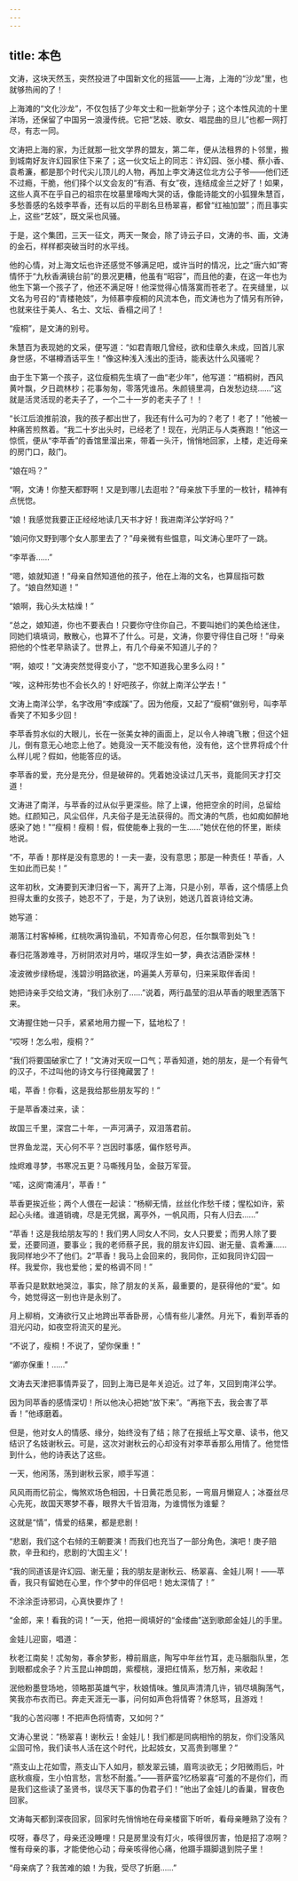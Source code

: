 ```yaml
---
---
---
```

title: 本色
---






文涛，这块天然玉，突然投进了中国新文化的摇篮——上海，上海的“沙龙”里，也就够热闹的了！

上海滩的“文化沙龙”，不仅包括了少年文士和一批新学分子；这个本性风流的十里洋场，还保留了中国另一浪漫传统。它把“艺妓、歌女、唱昆曲的旦儿”也都一网打尽，有志一同。

文涛把上海的家，为迁就那一批文学界的盟友，第二年，便从法租界的卜邻里，搬到城南好友许幻园家住下来了；这一伙文坛上的同志：许幻园、张小楼、蔡小香、袁希濂，都是那个时代尖儿顶儿的人物，再加上李文涛这位北方公子爷——他们还不过瘾，干脆，他们择个以文会友的“有酒、有女”夜，连结成金兰之好了！如果，这些人真不在乎自己的祖宗在坟墓里嚎啕大哭的话，像能诗能文的小狐狸朱慧百，多愁善感的名妓李苹香，还有以后的平剧名旦杨翠喜，都曾“红袖加盟”；而且事实上，这些“艺妓”，既文采也风骚。

于是，这个集团，三天一征文，两天一聚会，除了诗云子曰，文涛的书、画，文涛的金石，样样都突破当时的水平线。

他的心情，对上海文坛也许还感觉不够满足吧，或许当时的情况，比之“唐六如”寄情怀于“九秋香满镜台前”的景况更糟，他虽有“昭容”，而且他的妻，在这一年也为他生下第一个孩子了，他还不满足呀！他深觉得心情落寞而苍老了。在夹缝里，以文名为号召的“青楼艳妓”，为倾慕李瘦桐的风流本色，而文涛也为了情另有所钟，也就来往于美人、名士、文坛、香榻之间了！

“瘦桐”，是文涛的别号。

朱慧百为表现她的文采，便写道：“如君青眼几曾经，欲和佳章久未成，回首儿家身世感，不堪樽酒话平生！”像这种浅入浅出的歪诗，能表达什么风骚呢？

由于生下第一个孩子，这位瘦桐先生填了一曲“老少年”，他写道：“梧桐树，西风黄叶飘，夕日疏林杪；花事匆匆，零落凭谁吊。朱颜镜里凋，白发愁边绕……”这就是活灵活现的老夫子了，一个二十一岁的老夫子了！！

“长江后浪推前浪，我的孩子都出世了，我还有什么可为的？老了！老了！”他被一种痛苦煎熬着。“我二十岁出头时，已经老了！现在，光阴正与人类赛跑！”他这一惊慌，便从“李苹香”的香馆里溜出来，带着一头汗，悄悄地回家，上楼，走近母亲的房门口，敲门。

“娘在吗？”

“啊，文涛！你整天都野啊！又是到哪儿去逛啦？”母亲放下手里的一枚针，精神有点恍惚。

“娘！我感觉我要正正经经地读几天书才好！我进南洋公学好吗？”

“娘问你又野到哪个女人那里去了？”母亲微有些愠意，叫文涛心里吓了一跳。

“李苹香……”

“嗯，娘就知道！”母亲自然知道他的孩子，他在上海的文名，也算屈指可数了。“娘自然知道！”

“娘啊，我心头太枯燥！”

“总之，娘知道，你也不要表白！只要你守住你自己，不要叫她们的美色给迷住，同她们填填词，散散心，也算不了什么。可是，文涛，你要守得住自己呀！”母亲把他的个性老早熟读了。世界上，有几个母亲不知道儿子的？

“啊，娘哎！”文涛突然觉得变小了，“您不知道我心里多么闷！”

“唉，这种形势也不会长久的！好吧孩子，你就上南洋公学去！”

文涛上南洋公学，名字改用“李成蹊”了。因为他瘦，又起了“瘦桐”做别号，叫李苹香笑了不知多少回！

李苹香剪水似的大眼儿，长在一张美女神的画面上，足以令人神魂飞散；但这个妞儿，倒有意无心地恋上他了。她竟没一天不能没有他，没有他，这个世界将成个什么样儿呢？假如，他能答应的话。

李苹香的爱，充分是充分，但是破碎的。凭着她没读过几天书，竟能同天才打交道！

文涛进了南洋，与苹香的过从似乎更深些。除了上课，他把空余的时间，总留给她。红颜知己，风尘侣伴，凡夫俗子是无法获得的。而文涛的气质，也如痴如醉地感染了她！"“瘦桐！瘦桐！假，假使能奉上我的一生……”她伏在他的怀里，断续地说。

“不，苹香！那样是没有意思的！一夫一妻，没有意思；那是一种责任！苹香，人生如此而已矣！”

这年初秋，文涛要到天津归省一下，离开了上海，只是小别，苹香，这个情感上负担得太重的女孩子，她忍不了，于是，为了诀别，她送几首哀诗给文涛。

她写道：

潮落江村客棹稀，红桃吹满钩渔矶，不知青帝心何忍，任尔飘零到处飞！

春归花落渺难寻，万树阴浓对月吟，堪叹浮生如一梦，典衣沽酒卧深林！

凌波微步绿杨堤，浅碧沙明路欲迷，吟遍美人芳草句，归来采取伴香闺！



她把诗亲手交给文涛，“我们永别了……”说着，两行晶莹的泪从苹香的眼里洒落下来。

文涛握住她一只手，紧紧地用力握一下，猛地松了！

“哎呀！怎么啦，瘦桐？”

“我们将要国破家亡了！”文涛对天叹一口气；苹香知道，她的朋友，是一个有骨气的汉子，不过叫他的诗文与行径掩藏罢了！

喏，苹香！你看，这是我给那些朋友写的！”

于是苹香凑过来，读：



故国三千里，深宫二十年，一声河满子，双泪落君前。

世界鱼龙混，天心何不平？岂因时事感，偏作怒号声。

烛烬难寻梦，书寒况五更？马嘶残月坠，金鼓万军营。



“喏，这阕‘南浦月’，苹香！”

苹香更挨近些；两个人偎在一起读：“杨柳无情，丝丝化作愁千缕；惺松如许，萦起心头绪。谁道销魂，尽是无凭据，离亭外，一帆风雨，只有人归去……”

“苹香！这是我给朋友写的！我们男人同女人不同，女人只要爱；而男人除了要爱，还要同道，要事业；我的老师蔡孑民，我的朋友许幻园、谢无量、袁希濂……我同样地少不了他们。2“苹香！我马上会回来的，我同你，正如我同许幻园一样。我爱你，我也爱他；爱的格调不同！”

苹香只是默默地哭泣，事实，除了朋友的关系，最重要的，是获得他的“爱”。如今，她觉得这一别也许是永别了。

月上柳梢，文涛欲行又止地跨出苹香卧房，心情有些儿凄然。月光下，看到苹香的泪光闪动，如夜空将流灭的星光。

“不说了，瘦桐！不说了，望你保重！”

“卿亦保重！……”

文涛去天津把事情弄妥了，回到上海已是年关迫近。过了年，又回到南洋公学。

因为同苹香的感情深切！所以他决心把她“放下来”。“再拖下去，我会害了苹香！”他琢磨着。

但是，他对女人的情感、缘分，始终没有了结；除了在报纸上写文章、读书，他又结识了名妓谢秋云。可是，这次对谢秋云的心却没有对李苹香那么用情了。他觉悟到什么，他的诗表达了这些。

一天，他闲荡，荡到谢秋云家，顺手写道：



风风雨雨忆前尘，悔煞欢场色相因，十日黄花悉见影，一弯眉月懒窥人；冰蚕丝尽心先死，故国天寒梦不春，眼界大千皆泪海，为谁惆怅为谁颦？



这就是“情”，情爱的结果，都是悲剧！

“悲剧，我们这个右倾的王朝要演！而我们也充当了一部分角色，演吧！庚子赔款，辛丑和约，悲剧的‘大国主义’！

“我的同道该是许幻园、谢无量；我的朋友是谢秋云、杨翠喜、金娃儿啊！——苹香，我只有留她在心里，作个梦中的伴侣吧！她太深情了！”

不涂涂歪诗邪词，心真快要炸了！

“金郎，来！看我的词！”一天，他把一阕填好的“金缕曲”送到歌郎金娃儿的手里。

金娃儿迎窗，唱道：



秋老江南矣！忒匆匆，春余梦影，樽前眉底，陶写中年丝竹耳，走马胭脂队里，怎到眼都成余子？片玉昆山神朗朗，紫樱桃，漫把红情系，愁万斛，来收起！

泯他粉墨登场地，领略那英雄气宇，秋娘情味。雏凤声清清几许，销尽填胸荡气，笑我亦布衣而已。奔走天涯无一事，问何如声色将情寄？休怒骂，且游戏！



“我的心苦闷哪！不把声色将情寄，又如何？”

文涛心里说：“杨翠喜！谢秋云！金娃儿！我们都是同病相怜的朋友，你们没落风尘固可怜，我们读书人活在这个时代，比起妓女，又高贵到哪里？”

“燕支山上花如雪，燕支山下人如月，额发翠云铺，眉弯淡欲无；夕阳微雨后，叶底秋痕瘦，生小怕言愁，言愁不耐羞。”——菩萨蛮?忆杨翠喜“可羞的不是你们，而是我们这些读了圣贤书，误尽天下事的伪君子们！”他出了金娃儿的香巢，冒夜色回家。

文涛每天都到深夜回家，回家时先悄悄地在母亲楼窗下听听，看母亲睡熟了没有？

哎呀，春尽了，母亲还没睡哩！只是房里没有灯火，咳得很厉害，怕是招了凉啊？惟有母亲的事，才能使他心动；母亲咳得他心痛，他蹑手蹑脚退到院子里！

“母亲病了？我苦难的娘！为我，受尽了折磨……”